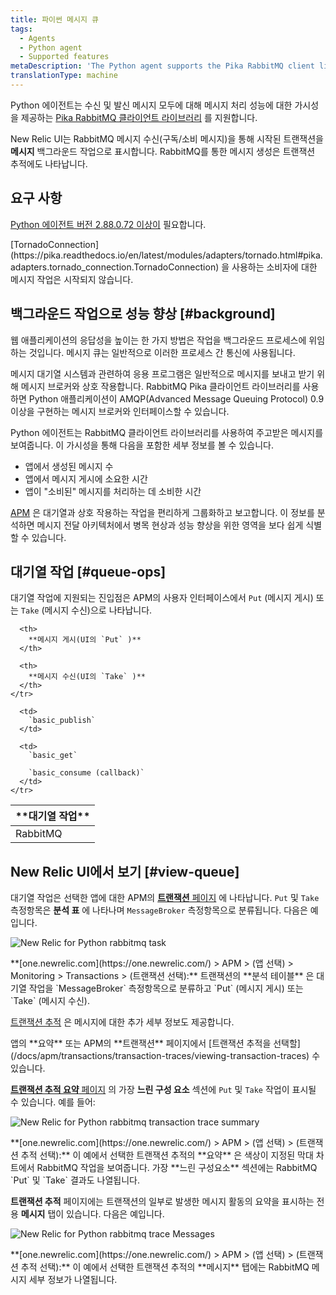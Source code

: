 ```yaml
---
title: 파이썬 메시지 큐
tags:
  - Agents
  - Python agent
  - Supported features
metaDescription: 'The Python agent supports the Pika RabbitMQ client library, giving you insight into the performance of your message processing.'
translationType: machine
---
```





Python 에이전트는 수신 및 발신 메시지 모두에 대해 메시지 처리 성능에 대한 가시성을 제공하는 [Pika RabbitMQ 클라이언트 라이브러리](https://pypi.python.org/pypi/pika) 를 지원합니다.

New Relic UI는 RabbitMQ 메시지 수신(구독/소비 메시지)을 통해 시작된 트랜잭션을 **메시지** 백그라운드 작업으로 표시합니다. RabbitMQ를 통한 메시지 생성은 트랜잭션 추적에도 나타납니다.

## 요구 사항

[Python 에이전트 버전 2.88.0.72 이상이](/docs/release-notes/agent-release-notes/python-release-notes) 필요합니다.

<Callout variant="caution">
  [TornadoConnection](https://pika.readthedocs.io/en/latest/modules/adapters/tornado.html#pika.adapters.tornado_connection.TornadoConnection) 을 사용하는 소비자에 대한 메시지 작업은 시작되지 않습니다.
</Callout>

## 백그라운드 작업으로 성능 향상 [#background]

웹 애플리케이션의 응답성을 높이는 한 가지 방법은 작업을 백그라운드 프로세스에 위임하는 것입니다. 메시지 큐는 일반적으로 이러한 프로세스 간 통신에 사용됩니다.

메시지 대기열 시스템과 관련하여 응용 프로그램은 일반적으로 메시지를 보내고 받기 위해 메시지 브로커와 상호 작용합니다. RabbitMQ Pika 클라이언트 라이브러리를 사용하면 Python 애플리케이션이 AMQP(Advanced Message Queuing Protocol) 0.9 이상을 구현하는 메시지 브로커와 인터페이스할 수 있습니다.

Python 에이전트는 RabbitMQ 클라이언트 라이브러리를 사용하여 주고받은 메시지를 보여줍니다. 이 가시성을 통해 다음을 포함한 세부 정보를 볼 수 있습니다.

* 앱에서 생성된 메시지 수
* 앱에서 메시지 게시에 소요한 시간
* 앱이 "소비된" 메시지를 처리하는 데 소비한 시간

[APM](#view-queue) 은 대기열과 상호 작용하는 작업을 편리하게 그룹화하고 보고합니다. 이 정보를 분석하면 메시지 전달 아키텍처에서 병목 현상과 성능 향상을 위한 영역을 보다 쉽게 식별할 수 있습니다.

## 대기열 작업 [#queue-ops]

대기열 작업에 지원되는 진입점은 APM의 사용자 인터페이스에서 `Put` (메시지 게시) 또는 `Take` (메시지 수신)으로 나타납니다.

<table>
  <thead>
    <tr>
      <th width={150}>
        **대기열 작업**
      </th>

      <th>
        **메시지 게시(UI의 `Put` )**
      </th>

      <th>
        **메시지 수신(UI의 `Take` )**
      </th>
    </tr>
  </thead>

  <tbody>
    <tr>
      <td>
        RabbitMQ
      </td>

      <td>
        `basic_publish`
      </td>

      <td>
        `basic_get`

        `basic_consume (callback)`
      </td>
    </tr>
  </tbody>
</table>

## New Relic UI에서 보기 [#view-queue]

대기열 작업은 선택한 앱에 대한 APM의 [**트랜잭션** 페이지](/docs/apm/applications-menu/monitoring/transactions-dashboard) 에 나타납니다. `Put` 및 `Take` 측정항목은 **분석 표** 에 나타나며 `MessageBroker` 측정항목으로 분류됩니다. 다음은 예입니다.

<img
  title="screen-rabbitmq-transaction.png"
  alt="New Relic for Python rabbitmq task"
  src={rabbitmqTransactionTask}
/>

<figcaption>
  **[one.newrelic.com](https://one.newrelic.com/) > APM > (앱 선택) > Monitoring > Transactions > (트랜잭션 선택):** 트랜잭션의 **분석 테이블** 은 대기열 작업을 `MessageBroker` 측정항목으로 분류하고 `Put` (메시지 게시) 또는 `Take` (메시지 수신).
</figcaption>

[트랜잭션 추적](/docs/apm/transactions/transaction-traces/transaction-traces) 은 메시지에 대한 추가 세부 정보도 제공합니다.

<Callout variant="tip">
  앱의 **요약** 또는 APM의 **트랜잭션** 페이지에서 [트랜잭션 추적을 선택할](/docs/apm/transactions/transaction-traces/viewing-transaction-traces) 수 있습니다.
</Callout>

[**트랜잭션 추적 요약** 페이지](/docs/apm/transactions/transaction-traces/transaction-trace-summary) 의 가장 **느린 구성 요소** 섹션에 `Put` 및 `Take` 작업이 표시될 수 있습니다. 예를 들어:

<img
  title="screen-rabbitmq-trace-slowest.png"
  alt="New Relic for Python rabbitmq transaction trace summary"
  src={rabbitmqTransactionTraceSummary0}
/>

<figcaption>
  **[one.newrelic.com](https://one.newrelic.com/) > APM > (앱 선택) > (트랜잭션 추적 선택):** 이 예에서 선택한 트랜잭션 추적의 **요약** 은 색상이 지정된 막대 차트에서 RabbitMQ 작업을 보여줍니다. 가장 **느린 구성요소** 섹션에는 RabbitMQ `Put` 및 `Take` 결과도 나열됩니다.
</figcaption>

**트랜잭션 추적** 페이지에는 트랜잭션의 일부로 발생한 메시지 활동의 요약을 표시하는 전용 **메시지** 탭이 있습니다. 다음은 예입니다.

<img
  title="screen-rabbitmq-messages.png"
  alt="New Relic for Python rabbitmq trace Messages"
  src={rabbitmqTransactionTrace}
/>

<figcaption>
  **[one.newrelic.com](https://one.newrelic.com/) > APM > (앱 선택) > (트랜잭션 추적 선택):** 이 예에서 선택한 트랜잭션 추적의 **메시지** 탭에는 RabbitMQ 메시지 세부 정보가 나열됩니다.
</figcaption>